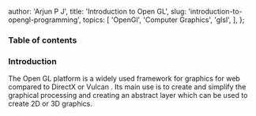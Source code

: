 
  author: 'Arjun P J',
  title: 'Introduction to Open GL',
  slug: 'introduction-to-opengl-programming',
  topics: [
    'OpenGl',
    'Computer Graphics',
    'glsl',
  ],
};


###	Table of contents

### 	Introduction

The Open GL platform is a widely used framework for graphics for web compared to DirectX or Vulcan . Its main use is to create and simplify the graphical processing and creating an abstract layer which can be used to create 2D or 3D graphics.







